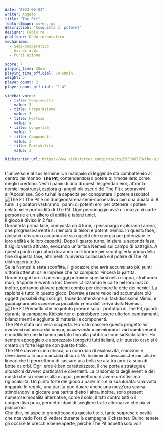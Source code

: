 ```yaml
---
date: "2023-06-08"
writer: Angelo
title: "The Pit"
featureImage: cover.jpg
description: "Conquista il potere!"
designer: Fabio Pè
publisher: Dodo corporation
mechanisms:
  - Semi-cooperativo
  - Uso di dadi
  - Punti azione

score: 7
playing_time: 30min
playing_time_official: 30-60min
weight: 3
player_count: 2
player_count_official: "1-4"

sidebar_votes:
  - title: Complessità
    value: 3
  - title: Preparazione
    value: 3
  - title: Fortuna
    value: 4
  - title: Longevità
    value: 3
  - title: Componenti
    value: 3
  - title: Portabilità
    value: 3

kickstarter_url: https://www.kickstarter.com/projects/295060573/the-pit-achieve-the-power
---
```


<Setting>
  L'universo è al suo termine. Un manipolo di leggende sta combattendo al centro
  del mondo, <strong>The Pit</strong>, contendendosi il potere di rimodellarlo
  come meglio credono. Vesti i panni di uno di questi leggendari eroi, affronta
  nemici mostruosi, esplora gli angoli più oscuri del The Pit e sopravvivi
  all'Apocalisse. Solo tu hai le capacità per conquistare il potere assoluto!
</Setting>

<img src="./game1.jpg" alt="The Pit" />

<Rules>
  The Pit è un dungeon/arena semi-cooperativo con una durata di 8 turni. I
  giocatori vestiranno i panni di potenti eroi per ottenere il potere celato
  nelle profondità di The Pit. Ogni personaggio avrà un mazzo di carte personale
  e un albero di abilità e talenti unici.
  <br />
  Il gioco è diviso in 2 fasi.
  <br />
  Durante la prima fase, composta da 4 turni, i personaggi esplorano l'arena,
  che progressivamente si riempirà di tesori e potenti nemici. In questa fase, i
  giocatori dovranno accumulare sia oggetti che energia per potenziare le loro
  abilità e le loro capacità. Dopo il quarto turno, inizierà la seconda fase. Il
  sigillo verrà attivato, evocando un'antica Nemesi sul campo di battaglia. A
  questo punto i giocatori dovranno collaborare per sconfiggerla prima della
  fine di questa fase, altrimenti l'universo collasserà e il potere di The Pit
  distruggerà tutto.
  <br />
  Se la Nemesi è stata sconfitta, il giocatore che avrà accumulato più punti
  vittoria ottenuti dalle imprese che ha compiuto, vincerà la partita.
  <br />
  Durante ogni turno i personaggi potranno spostarsi nella mappa, sfruttando
  muri, trappole e eventi a loro favore. Utilizzando le carte nel loro mazzo,
  inoltre, potranno attivare potenti combo per decimare le orde dei nemici. La
  rapidità è tutto in questo gioco. Dovrete essere veloci ad accumulare più
  oggetti possibili dagli scrigni, facendo attenzione ai fastidiosissimi Mimic,
  e guadagnare più esperienza possibile prima dell'arrivo della Nemesi.
</Rules>

<img src="./game2.jpg" alt="The Pit" />

<Feedback>
  Premetto che ho potuto provare solo il prototipo di The Pit, quindi durante la
  campagna Kickstarter ci potrebbero essere ulteriori cambiamenti, bilanciamenti
  e aggiunte di materiali e componenti.
  <br />
  The Pit è stata una vera scoperta. Ho visto nascere questo progetto ed
  evolversi nel corso del tempo, osservando e ammirando i vari cambiamenti e
  modifiche che lo hanno portato fino alla pubblicazione su Kickstarter. Ho
  sempre appoggiato e apprezzato i progetti tutti italiani, e in questo caso si
  è creato un forte legame con questo titolo.
  <br />
  The Pit è davvero una chicca, un connubio di esplosività, emozioni e
  divertimento in una manciata di turni. Un insieme di meccaniche semplici e
  lineari che ti permettono di passare una bella serata tra amici a suon di
  botte da orbi. Ogni eroe è ben caratterizzato, il che porta a strategie e
  situazioni davvero particolari e divertenti. La randomicità degli eventi e dei
  mostri che si creano sulla mappa, permettono di avere un'altissima
  rigiocabilità. Un punto forte del gioco a parer mio è la sua durata. Una volta
  imparate le regole, una partita può durare anche una mezz'ora scarsa,
  stimolandovi a giocare una partita dietro l'altra. Inoltre, sono presenti
  numerose modalità alternative, come il solo, il tutti contro tutti o il
  cooperativo puro, permettendovi di scegliere tra le alternative che più vi
  piacciono.
  <br />
  Che dire, mi aspetto grandi cose da questo titolo, tante sorprese e novità che
  non vedo l'ora di vedere durante la campagna Kickstarter. Quindi tenete gli
  occhi e le orecchie bene aperte, perchè The Pit aspetta solo voi!
</Feedback>

<Instagram id="CeimczHDwvk" />
